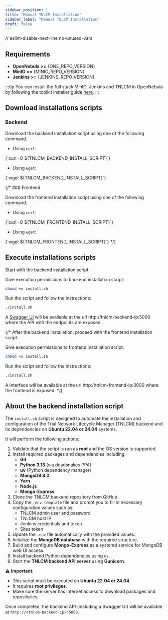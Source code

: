 ```yaml
---
sidebar_position: 1
title: "Manual TNLCM Installation"
sidebar_label: "Manual TNLCM Installation"
draft: false
---
```


// eslint-disable-next-line no-unused-vars

## Requirements

- **OpenNebula >=** <Link to={ONE_REPO_RELEASE}>{ONE_REPO_VERSION}</Link>
- **MinIO >=** <Link to={MINIO_REPO_RELEASE}>{MINIO_REPO_VERSION}</Link>
- **Jenkins >=** <Link to={JENKINS_REPO_RELEASE}>{JENKINS_REPO_VERSION}</Link>

:::tip
You can install the full stack MinIO, Jenkins and TNLCM in OpenNebula by following the toolkit installer guide [here](../toolkit.mdx).
:::

## Download installations scripts

### Backend

Download the backend installation script using one of the following command.

- Using `curl`:

<CodeBlock language="bash">
    {`curl -O ${TNLCM_BACKEND_INSTALL_SCRIPT}`}
</CodeBlock>

- Using `wget`:

<CodeBlock language="bash">
    {`wget ${TNLCM_BACKEND_INSTALL_SCRIPT}`}
</CodeBlock>

{/* ### Frontend

Download the frontend installation script using one of the following command.

- Using `curl`:

<CodeBlock language="bash">
    {`curl -O ${TNLCM_FRONTEND_INSTALL_SCRIPT}`}
</CodeBlock>

- Using `wget`:

<CodeBlock language="bash">
    {`wget ${TNLCM_FRONTEND_INSTALL_SCRIPT}`}
</CodeBlock> */}

## Execute installations scripts

Start with the backend installation script.

Give execution permissions to backend installation script:

```bash
chmod +x install.sh
```

Run the script and follow the instructions:

```bash
./install.sh
```

A [Swagger UI](../../experimenter/tnlcm_usage.mdx) will be available at the url http://tnlcm-backend-ip:5000 where the API with the endpoints are exposed.

{/* After the backend installation, proceed with the frontend installation script.

Give execution permissions to frontend installation script:

```bash
chmod +x install.sh
```

Run the script and follow the instructions:

```bash
./install.sh
```

A interface will be available at the url http://tnlcm-frontend-ip:3000 where the frontend is exposed. */}

## About the backend installation script

The `install.sh` script is designed to automate the installation and configuration of the Trial Network Lifecycle Manager (TNLCM) backend and its dependencies on **Ubuntu 22.04 or 24.04** systems.

It will perform the following actions:

1. Validate that the script is run as **root** and the OS version is supported.
2. Install required packages and dependencies including:
   - **Git**
   - **Python 3.13** (via deadsnakes PPA)
   - **uv** (Python dependency manager)
   - **MongoDB 8.0**
   - **Yarn**
   - **Node.js**
   - **Mongo-Express**
3. Clone the TNLCM backend repository from GitHub.
4. Copy the `.env.template` file and prompt you to fill in necessary configuration values such as:
   - TNLCM admin user and password
   - TNLCM host IP
   - Jenkins credentials and token
   - Sites token
5. Update the `.env` file automatically with the provided values.
6. Initialize the **MongoDB database** with the required structure.
7. Build and configure **Mongo-Express** as a systemd service for MongoDB web UI access.
8. Install backend Python dependencies using `uv`.
9. Start the **TNLCM backend API server** using **Gunicorn**.

⚠️ **Important:**
- This script must be executed on **Ubuntu 22.04 or 24.04**.
- It requires **root privileges**.
- Make sure the server has internet access to download packages and repositories.

Once completed, the backend API (including a Swagger UI) will be available at `http://<tnlcm-backend-ip>:5000`.
